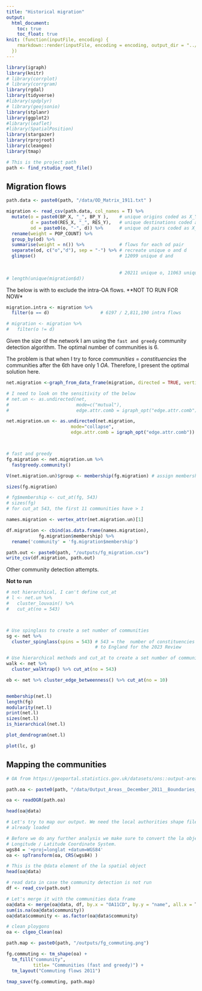 ```yaml
---
title: "Historical migration"
output:
  html_document:
    toc: true
    toc_float: true
knit: (function(inputFile, encoding) {
    rmarkdown::render(inputFile, encoding = encoding, output_dir = "../outputs/")
  })
---
```


```r
library(igraph)
library(knitr)
# library(corrplot)
# library(corrgram)
library(rgdal)
library(tidyverse)
#library(spdplyr)
# library(geojsonio)
library(stplanr)
library(ggplot2)
#library(leaflet)
#library(SpatialPosition)
library(stargazer)
library(rprojroot)
library(cleangeo)
library(tmap)

# This is the project path
path <- find_rstudio_root_file()
```

## Migration flows

```r
path.data <- paste0(path, "/data/OD_Matrix_1911.txt" )

migration <- read_csv(path.data, col_names = T) %>% 
  mutate(o = paste0(BP_X, "_", BP_Y ),    # unique origins coded as X_Y
         d = paste0(RES_X, "_", RES_Y),   # unique destinations coded as X_Y
         od = paste0(o, "-", d)) %>%      # unique od pairs coded as X_Y-X_Y (o_o_d_d)
  rename(weight = POP_COUNT) %>% 
  group_by(od) %>%          
  summarise(weight = n()) %>%             # flows for each od pair 
  separate(od, c("o","d"), sep = "-") %>% # recreate unique o and d
  glimpse()                               # 12099 unique d and 
  
  
                                          # 20211 unique o, 11063 unique d
# length(unique(migration$d))
```

The below is with to exclude the intra-OA flows. 
**NOT TO RUN FOR NOW*

```r

migration.intra <- migration %>% 
  filter(o == d)                   # 6197 / 2,811,190 intra flows

# migration <- migration %>% 
#   filter(o != d)
```

Given the size of the network I am using the `fast and greedy` community detection algorithm. 
The optimal number of communities is $6$.

The problem is that when I try to force $communities$ = $constituencies$ the communities after the $6th$ have only $1$ $OA$.
Therefore, I present the optimal solution here.


```r
net.migration <-graph_from_data_frame(migration, directed = TRUE, vertices = NULL)

# I need to look on the sensitivity of the below
# net.un <- as.undirected(net,
#                         mode=c("mutual"),
#                         edge.attr.comb = igraph_opt("edge.attr.comb"))

net.migration.un <- as.undirected(net.migration,
                        mode="collapse",
                        edge.attr.comb = igraph_opt("edge.attr.comb"))



# fast and greedy
fg.migration <- net.migration.un %>% 
  fastgreedy.community() 

V(net.migration.un)$group <- membership(fg.migration) # assign membership to vertices

sizes(fg.migration)

# fg$membership <- cut_at(fg, 543) 
# sizes(fg)
# for cut_at 543, the first 11 communities have > 1

names.migration <- vertex_attr(net.migration.un)[1]

df.migration <- cbind(as.data.frame(names.migration),
            fg.migration$membership) %>% 
  rename('community' = 'fg.migration$membership')

path.out <- paste0(path, "/outputs/fg_migration.csv")
write_csv(df.migration, path.out)
```

Other community detection attempts.

**Not to run**

```r
# not hierarchical, I can't define cut_at
# l <- net.un %>% 
#   cluster_louvain() %>% 
#   cut_at(no = 543)



# Use spinglass to create a set number of communities
sg <- net %>% 
  cluster_spinglass(spins = 543) # 543 = the  number of constituencies allocated
                                 # to England for the 2023 Review

# Use hierarchical methods and cut_at to create a set number of communities 
walk <- net %>% 
  cluster_walktrap() %>% cut_at(no = 543) 

eb <- net %>% cluster_edge_betweenness() %>% cut_at(no = 10)


membership(net.l)
length(fg)
modularity(net.l)
print(net.l)
sizes(net.l)
is_hierarchical(net.l)

plot_dendrogram(net.l)

plot(lc, g)

```

## Mapping the communities

```r

# OA from https://geoportal.statistics.gov.uk/datasets/ons::output-areas-december-2011-boundaries-ew-bgc-1/about

path.oa <- paste0(path, "/data/Output_Areas__December_2011__Boundaries_EW_BGC.geojson")

oa <- readOGR(path.oa)

head(oa@data)

# Let's try to map our output. We need the local authorities shape file we have 
# already loaded

# Before we do any further analysis we make sure to convert the la object to WGS84 
# Longitude / Latitude Coordinate System.
wgs84 = '+proj=longlat +datum=WGS84'
oa <- spTransform(oa, CRS(wgs84) )

# This is the @data element of the la spatial object
head(oa@data)

# read data in case the community detection is not run
df <- read_csv(path.out)

# Let's merge it with the communities data frame
oa@data <- merge(oa@data, df, by.x = "OA11CD", by.y = "name", all.x = T)
sum(is.na(oa@data$community))
oa@data$community <- as.factor(oa@data$community)

# clean ploygons
oa <- clgeo_Clean(oa)

path.map <- paste0(path, "/outputs/fg_commuting.png")

fg.commuting <- tm_shape(oa) + 
  tm_fill("community", 
          title= "Communities (fast and greedy)") + 
  tm_layout("Commuting flows 2011")

tmap_save(fg.commuting, path.map)
```

